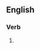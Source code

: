 ==English==

===Verb===
{{head|en|present participle}}

# {{present participle of|quitclaim|lang=en|nocat=1}}